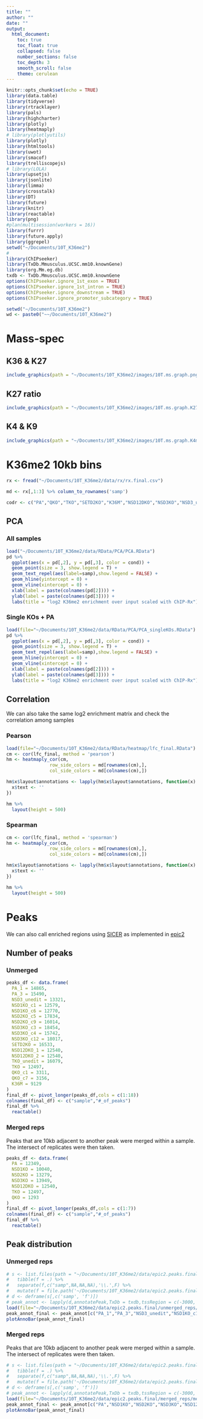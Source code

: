 ```yaml
---
title: ""
author: ""
date: ""
output:
  html_document:
    toc: true
    toc_float: true
    collapsed: false
    number_sections: false
    toc_depth: 3
    smooth_scroll: false
    theme: cerulean
---
```


```r
knitr::opts_chunk$set(echo = TRUE)
library(data.table)
library(tidyverse)
library(rtracklayer)
library(pals)
library(highcharter)
library(plotly)
library(heatmaply)
# library(plotlyutils)
library(plotly)
library(htmltools)
library(uwot)
library(smacof)
library(trelliscopejs)
# library(LOLA)
library(upsetjs)
library(jsonlite)
library(limma)
library(crosstalk)
library(DT)
library(future)
library(knitr)
library(reactable)
library(png)
#plan(multisession(workers = 16))
library(furrr)
library(future.apply)
library(ggrepel)
setwd("~/Documents/10T_K36me2")
#
library(ChIPseeker)
library(TxDb.Mmusculus.UCSC.mm10.knownGene)
library(org.Mm.eg.db)
txdb <- TxDb.Mmusculus.UCSC.mm10.knownGene
options(ChIPseeker.ignore_1st_exon = TRUE)
options(ChIPseeker.ignore_1st_intron = TRUE)
options(ChIPseeker.ignore_downstream = TRUE)
options(ChIPseeker.ignore_promoter_subcategory = TRUE)
```

```r
setwd("~/Documents/10T_K36me2")
wd <- paste0("~~/Documents/10T_K36me2")
```

# Mass-spec

## K36 & K27
```r
include_graphics(path = "~/Documents/10T_K36me2/images/10T.ms.graph.png",dpi = 600)
```

## K27 ratio
```r
include_graphics(path = "~/Documents/10T_K36me2/images/10T.ms.graph.K27ratio.png",dpi = 600)
```

## K4 & K9
```r
include_graphics(path = "~/Documents/10T_K36me2/images/10T.ms.graph.K4me.K9me.png",dpi = 600)
```

# K36me2 10kb bins

```r
rx <- fread("~/Documents/10T_K36me2/data/rx/rx.final.csv")

md <- rx[,1:3] %>% column_to_rownames('samp')

codr <- c("PA","QKO","TKO","SETD2KO","K36M","NSD12DKO","NSD3KO","NSD3_unedit","NSD1KO","NSD2KO")
```

## PCA {.tabset}

### All samples

```r
load("~/Documents/10T_K36me2/data/RData/PCA/PCA.RData")
pd %>%
  ggplot(aes(x = pd[,2], y = pd[,3], color = cond)) +
  geom_point(size = 3, show.legend = T) +
  geom_text_repel(aes(label=samp),show.legend = FALSE) +
  geom_hline(yintercept = 0) +
  geom_vline(xintercept = 0) +
  xlab(label = paste(colnames(pd[2]))) +
  ylab(label = paste(colnames(pd[3]))) +
  labs(title = "log2 K36me2 enrichment over input scaled with ChIP-Rx")
```

### Single KOs + PA
```r
load(file="~/Documents/10T_K36me2/data/RData/PCA/PCA_singleKOs.RData")
pd %>%
  ggplot(aes(x = pd[,2], y = pd[,3], color = cond)) +
  geom_point(size = 3, show.legend = T) +
  geom_text_repel(aes(label=samp),show.legend = FALSE) +
  geom_hline(yintercept = 0) +
  geom_vline(xintercept = 0) +
  xlab(label = paste(colnames(pd[2]))) +
  ylab(label = paste(colnames(pd[3]))) +
  labs(title = "log2 K36me2 enrichment over input scaled with ChIP-Rx")
```

## Correlation {.tabset}

We can also take the same log2 enrichment matrix and check the correlation among samples

### Pearson
```r
load(file="~/Documents/10T_K36me2/data/RData/heatmap/lfc_final.RData")
cm <- cor(lfc_final, method = 'pearson')
hm <- heatmaply_cor(cm, 
                row_side_colors = md[rownames(cm),],
                col_side_colors = md[colnames(cm),])

hm$x$layout$annotations <- lapply(hm$x$layout$annotations, function(x) {
  x$text <- ''
})

hm %>%
  layout(height = 500)
```

### Spearman

```r
cm <- cor(lfc_final, method = 'spearman')
hm <- heatmaply_cor(cm, 
                row_side_colors = md[rownames(cm),],
                col_side_colors = md[colnames(cm),])

hm$x$layout$annotations <- lapply(hm$x$layout$annotations, function(x) {
  x$text <- ''
})

hm %>%
  layout(height = 500)
```

# Peaks

We can also call enriched regions using [SICER](https://academic.oup.com/bioinformatics/article/25/15/1952/212783) as implemented in [epic2](https://academic.oup.com/bioinformatics/article/35/21/4392/5421513)

## Number of peaks {.tabset}

### Unmerged

```r
peaks_df <- data.frame(
  PA_1 = 14865,
  PA_3 = 15490,
  NSD3_unedit = 13321,
  NSD1KO_c1 = 12579,
  NSD1KO_c6 = 12770,
  NSD2KO_c5 = 17834,
  NSD2KO_c9 = 16014,
  NSD3KO_c3 = 18454,
  NSD3KO_c4 = 15742,
  NSD3KO_c12 = 18017,
  SETD2KO = 16533,
  NSD12DKO_1 = 12540,
  NSD12DKO_2 = 12540,
  TKO_unedit = 16079,
  TKO = 12497,
  QKO_c1 = 3311,
  QKO_c7 = 3156,
  K36M = 9129
)
final_df <- pivot_longer(peaks_df,cols = c(1:18))
colnames(final_df) <- c("sample","#_of_peaks")
final_df %>%
  reactable()
```

### Merged reps

Peaks that are 10kb adjacent to another peak were merged within a sample. The intersect of replicates were then taken. 

```r
peaks_df <- data.frame(
  PA = 12349,
  NSD1KO = 10040,
  NSD2KO = 13279,
  NSD3KO = 13949,
  NSD12DKO = 12540,
  TKO = 12497,
  QKO = 1293
)
final_df <- pivot_longer(peaks_df,cols = c(1:7))
colnames(final_df) <- c("sample","#_of_peaks")
final_df %>%
  reactable()
```

## Peak distribution {.tabset}

### Unmerged reps

```r
# s <- list.files(path = "~/Documents/10T_K36me2/data/epic2.peaks.final/unmerged_reps", pattern = '.epic2.',full.names = FALSE,recursive = FALSE) %>%
#   tibble(f = .) %>%
#   separate(f,c("samp",NA,NA,NA),'\\.',F) %>%
#   mutate(f = file.path('~/Documents/10T_K36me2/data/epic2.peaks.final/unmerged_reps', f))
# d <- deframe(s[,c('samp', 'f')])
# peak_annot <- lapply(d,annotatePeak,TxDb = txdb,tssRegion = c(-3000, 3000))
load(file="~/Documents/10T_K36me2/data/epic2.peaks.final/unmerged_reps/all_samples_annotation.RData")
peak_annot_final <- peak_annot[c("PA_1","PA_3","NSD3_unedit","NSD1KO_c1","NSD1KO_c6","NSD2KO_c5","NSD2KO_c9","NSD3KO_c3","NSD3KO_c4","NSD3KO_c12","SETD2KO","NSD12DKO_1","NSD12DKO_2","TKO_unedit","TKO","QKO_c1","QKO_c7","K36M")]
plotAnnoBar(peak_annot_final)
```

### Merged reps

Peaks that are 10kb adjacent to another peak were merged within a sample. The intersect of replicates were then taken. 

```r
# s <- list.files(path = "~/Documents/10T_K36me2/data/epic2.peaks.final/merged_reps", pattern = '.epic2.',full.names = FALSE,recursive = FALSE) %>%
#   tibble(f = .) %>%
#   separate(f,c("samp",NA,NA,NA),'\\.',F) %>%
#   mutate(f = file.path('~/Documents/10T_K36me2/data/epic2.peaks.final/merged_reps', f))
# d <- deframe(s[,c('samp', 'f')])
# peak_annot <- lapply(d,annotatePeak,TxDb = txdb,tssRegion = c(-3000, 3000))
load(file="~/Documents/10T_K36me2/data/epic2.peaks.final/merged_reps/merged_samples_annotation.RData")
peak_annot_final <- peak_annot[c("PA","NSD1KO","NSD2KO","NSD3KO","NSD12DKO","TKO","QKO")]
plotAnnoBar(peak_annot_final)
```

